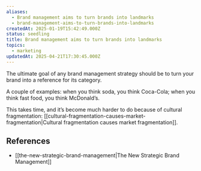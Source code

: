 ```yaml
---
aliases:
  - Brand management aims to turn brands into landmarks
  - brand-management-aims-to-turn-brands-into-landmarks
createdAt: 2025-01-19T15:42:49.000Z
status: seedling
title: Brand management aims to turn brands into landmarks
topics:
  - marketing
updatedAt: 2025-04-21T17:30:45.000Z
---
```

The ultimate goal of any brand management strategy should be to turn your brand into a reference for its category.

A couple of examples: when you think soda, you think Coca-Cola; when you think fast food, you think McDonald’s.

This takes time, and it’s become much harder to do because of cultural fragmentation: [[cultural-fragmentation-causes-market-fragmentation|Cultural fragmentation causes market fragmentation]].

## References

- [[the-new-strategic-brand-management|The New Strategic Brand Management]]
